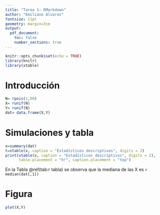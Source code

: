 ```yaml
---
title: "Tarea 1: RMarkdown"
author: "Emiliano Alvarez"
fontsize: 11pt
geometry: margin=3cm
output:
  pdf_document:
    toc: false
    number_sections: true
---
```


```r
knitr::opts_chunk$set(echo = TRUE)
library(knitr)
library(xtable)
```
# Introducción

```r
N= rpois(1,90)
X= runif(N)
Y= runif(N)
dat= data.frame(X,Y)
```


# Simulaciones y tabla
```r
x=summary(dat)
t=xtable(x, caption = "Estadísticos descriptivos", digits = 2)
print(xtable(x, caption = "Estadísticos descriptivos", digits = 2), 
      table.placement = "h!", caption.placement = "top")
```
En la Tabla \@ref(tab:r tabla)  se observa que la mediana de las X es `r median(dat[,1])`

# Figura
```r
plot(X,Y) 
```
